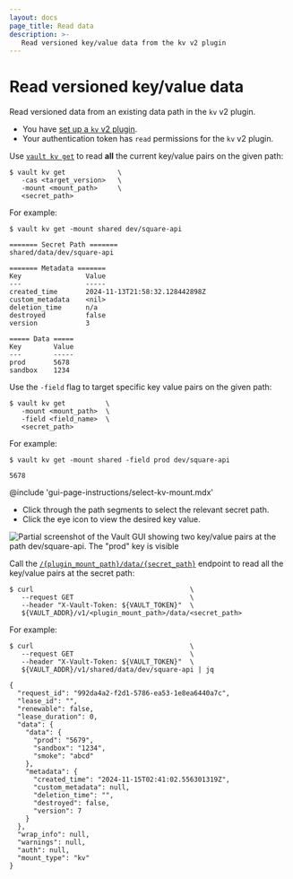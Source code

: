```yaml
---
layout: docs
page_title: Read data
description: >-
   Read versioned key/value data from the kv v2 plugin
---
```


# Read versioned key/value data

Read versioned data from an existing data path in the `kv` v2 plugin.

<Tip title="Assumptions">

- You have [set up a `kv` v2 plugin](/vault/docs/secrets/kv/kv-v2/setup). 
- Your authentication token has `read` permissions for the `kv` v2 plugin.

</Tip>

<Tabs>

<Tab heading="CLI" group="cli">

Use [`vault kv get`](/vault/docs/command/kv/read) to read **all** the current
key/value pairs on the given path:

```shell-session
$ vault kv get             \
   -cas <target_version>   \
   -mount <mount_path>     \
   <secret_path>
```

For example:

<CodeBlockConfig hideClipboard="true">

```shell-session
$ vault kv get -mount shared dev/square-api

======= Secret Path =======
shared/data/dev/square-api

======= Metadata =======
Key                Value
---                -----
created_time       2024-11-13T21:58:32.128442898Z
custom_metadata    <nil>
deletion_time      n/a
destroyed          false
version            3

===== Data =====
Key        Value
---        -----
prod       5678
sandbox    1234
```

</CodeBlockConfig>

Use the `-field` flag to target specific key value pairs on the given path:

```shell-session
$ vault kv get          \
   -mount <mount_path>  \
   -field <field_name>  \
   <secret_path>
```

For example:

<CodeBlockConfig hideClipboard="true">

```shell-session
$ vault kv get -mount shared -field prod dev/square-api

5678
```

</CodeBlockConfig>

</Tab>

<Tab heading="GUI" group="gui">

@include 'gui-page-instructions/select-kv-mount.mdx'

- Click through the path segments to select the relevant secret path.
- Click the eye icon to view the desired key value.

![Partial screenshot of the Vault GUI showing two key/value pairs at the path dev/square-api. The "prod" key is visible](/img/gui/kv/read-data.png)

</Tab>

<Tab heading="API" group="api">

Call the [`/{plugin_mount_path}/data/{secret_path}`](/vault/api-docs/secret/kv/kv-v2#read-secret-version)
endpoint to read all the key/value pairs at the secret path:

```shell-session
$ curl                                       \
   --request GET                             \
   --header "X-Vault-Token: ${VAULT_TOKEN}"  \
   ${VAULT_ADDR}/v1/<plugin_mount_path>/data/<secret_path>
```

For example:

<CodeBlockConfig hideClipboard="true">

```shell-session
$ curl                                       \
   --request GET                             \
   --header "X-Vault-Token: ${VAULT_TOKEN}"  \
   ${VAULT_ADDR}/v1/shared/data/dev/square-api | jq

{
  "request_id": "992da4a2-f2d1-5786-ea53-1e8ea6440a7c",
  "lease_id": "",
  "renewable": false,
  "lease_duration": 0,
  "data": {
    "data": {
      "prod": "5679",
      "sandbox": "1234",
      "smoke": "abcd"
    },
    "metadata": {
      "created_time": "2024-11-15T02:41:02.556301319Z",
      "custom_metadata": null,
      "deletion_time": "",
      "destroyed": false,
      "version": 7
    }
  },
  "wrap_info": null,
  "warnings": null,
  "auth": null,
  "mount_type": "kv"
}
```

</CodeBlockConfig>

</Tab>

</Tabs>
